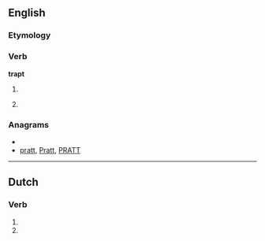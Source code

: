 ==English==

===Etymology===
{{suffix|trap|t}}

===Verb===
'''trapt'''

# {{archaic}} {{past of|[[trap]]}}
# {{archaic}} {{alternative form of|[[trapped]]}}

===Anagrams===
* {{alphagram|aprtt}}
* [[pratt#English|pratt]], [[Pratt#English|Pratt]], [[PRATT#English|PRATT]]

----
==Dutch==
===Verb===
{{infl|nl}}

# {{nl-verb-form|p=23|n=sg|t=pres|m=ind|trappen}}
# {{nl-verb-form|n=pl|m=imp|trappen}}
{{rfc-auto}}